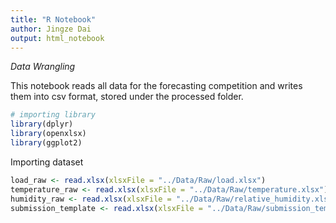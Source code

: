 ```yaml
---
title: "R Notebook"
author: Jingze Dai
output: html_notebook
---
```

*Data Wrangling*

This notebook reads all data for the forecasting competition and writes them into csv format, stored under the processed folder. 

```r
# importing library
library(dplyr)
library(openxlsx)
library(ggplot2)
```

Importing dataset
```r
load_raw <- read.xlsx(xlsxFile = "../Data/Raw/load.xlsx")
temperature_raw <- read.xlsx(xlsxFile = "../Data/Raw/temperature.xlsx")
humidity_raw <- read.xlsx(xlsxFile = "../Data/Raw/relative_humidity.xlsx")
submission_template <- read.xlsx(xlsxFile = "../Data/Raw/submission_template.xlsx")
```

